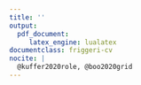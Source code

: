 ```yaml
---
title: ''
output: 
  pdf_document:
     latex_engine: lualatex
documentclass: friggeri-cv
nocite: |
  @kuffer2020role, @boo2020grid
---
```


```{=latex}
\header{Édith  } { Darin}
{\qquad \qquad  \qquad  \qquad Demography, Bayesian statistics and Geospatial data science}
      
      
\fcolorbox{white}{gray}{\parbox{\dimexpr\textwidth-1\fboxsep-1\fboxrule}{ . }}
\begin{aside}
   \textbf{Nationality}
     French
   \textbf{Current home}
     Southampton, UK
    \textbf{Website}
    Personal \href{https://edarin.github.io/thatsme/}{\faIcon{external-link-alt}} 
     Institutional \href{https://www.southampton.ac.uk/geography/about/staff/ecd1u18.page?#publications}{\faIcon{external-link-alt}}
    ~
  \section{Contact}
     \textbf{Skype}
       edithdarin
     \textbf{E-mail}
      edith.darin@\\protonmail.com
    ~
    \section{Tech repo}
    \textbf{Github}
    \href{https://github.com/edarin}{edarin}
    \textbf{OpenStreetMap}
    \href{https://www.openstreetmap.org/user/edithdarin/history#map=5/22.938/11.470}{edithdarin}
    ~
    \section{Programming}
    \textbf{OS Preferences}
    Windows
    GNU/Linux
    \textbf{Statistical Programming}
    R (+++)
    Python (+)
    \textbf{Reporting}
   Microsoft Office
      Latex
      R Markdown
      R Shiny
    ~
  \section{Languages}
    \textbf{French} native
    \textbf{English} fluent
    \textbf{German} intermediate
    \textbf{Italian} intermediate
    ~
\end{aside}
\section{Working experiences}
\begin{entrylist}
  \entry
    {07/18}
    {Research Fellow}
    {WorldPop, University of Southampton, UK}
    {\textit{Until 08/21 Specialist Research Technician}\\
    Building statistical models to provide up-to-date, spatially complete population count in data-scarce contexts. Predict and map population with high spatial resolution at the grid cell.   Lead modeller for filling population gaps in censuses impacted by insecurity (Burkina Faso and Mali). Lead trainer on gridded population estimation to national statistics offices. \\
    \textit{Methods developed:} Hierarchical Bayesian modelling combining survey data with geospatial covariates. Random-forest models for producing high-resolution population estimates. Grid-based spatial sampling design for household surveys.
    }
 \entry{01/17-08/17}{Data Scientist Intern}{mVAM, UN World Food Program, Italy}{ 
 Assessing food security from remote data collection. Machine-learning based propensity score weighting in complex survey design. Scoping study on high-resolution mapping of food security indicators. Panel attrition analysis. Descriptive statistics on mobile phone data. Support mission for Mali Country Office (Bamako).}
  \entry{07/16-12/16}{Data Scientist Intern}{Etalab, Governmental Task Force for OpenData, France}{\emph{OpenFisca}: French tax and benefit system micro-simulation platform. Finalist of the Open Government Partnership Hackathon (Paris Summit 2016). }
  \entry
    {02/15-03/15}
    {Economist Intern}
    {National Institute for Statistics, France}
    {Micro-simulation model for studying the marginal effective tax rate.}
\end{entrylist}
\section{Education}
\begin{entrylist}
\entry
    {2018-2019}
    {MSc in Applied GIS and Remote Sensing}
    {University of Southampton, UK}
    {Dissertation Topic:\textit{ Slumness Mapping: an insight comparing survey data and geospatial covariates. A Use Case in Kinshasa, DRC.} Featured in peer-reviewed article.  Faculty Dean's MSc List Award.}
    \entry
    {2015-2018}
    {MSc in Statistics and Economics}
    {\\Paris Graduate School of Economics, Statistics and Finance (ENSAE), France}
    {Majors: Statistics, Machine Learning, Econometrics, Computational Social Sciences, Public Policy Evaluation. With Distinction.}
    \entry
    {2014-2015}
    {"Theory and Empirical Methods in Economics" Graduate Program}
    {\\École Normale Supérieure (ENS) de Cachan and Paris School of Economics, France}
    {Erasmus: Humboldt (Berlin), Galatasaray (Istanbul). First class honours.}
    \entry
    {2013-2014}
    {Double Bachelor's Degree in Economics and Sociology}
    {\\ENS Cachan, Université Paris-I-Panthéon-Sorbonne, France}
    {First class honours.}
\end{entrylist}

\section{Grants}
\begin{entrylist}
    \entry
    {05/2022}
    {Statistical population modelling for census support}
    {UNFPA: \$30 000}
    {PI for creating a bespoke model for Brazil National Statistics Office (IBGE).}
\end{entrylist}

\clearpage

\begin{noside}
\section{Academic outcomes}
\textbf{Peer-reviewed papers}
\begin{itemize}
\item Population from above: When satellite imagery can support a census, \textbf{Darin, E.}; Kuépié M.; Bassinga H, Boo G., Tatem A.J.; \textit{Population}, INED, 2022, In press.
\item High-resolution population estimation using household survey data and building footprints, Boo, G; \textbf{Darin, E.}; Leasure, D.R.; Dooley, C.A.; Chamberlain, H.R., et al, \textit{Nature Communications}, 2022, 13:1,    \href{https://www.nature.com/articles/s41467-022-29094-x}{\faIcon{external-link-alt}}
    \item The role of earth observation in an integrated deprived area mapping "system" for low-to-middle income countries, Kuffer, M.; Thomson, D.R.; Boo, G.; Mahabir, R.; Grippa, T.; Vanhuysse, S.; Engstrom, R.; Ndugwa, R.; Makau, J.; \textbf{Darin, E}.; de Albuquerque, J.P. and Kabaria, C, \textit{Remote Sensing}, 2020, 12, 982.    \href{https://www.mdpi.com/2072-4292/12/6/982}{\faIcon{external-link-alt}} 
    \item A grid-based sample design framework for household surveys, Boo G; \textbf{Darin E}; Thomson DR and Tatem AJ, \textit{Gates Open Research} 2020, 4:13, \href{https://gatesopenresearch.org/articles/4-13/v1}{\faIcon{external-link-alt}}

\end{itemize}
\textbf{Conference}
\begin{itemize}
\item Oral presentation: A bottom-up population modelling approach to complement the population and housing census, \textbf{Darin E}; Boo G; Tatem AJ, \textit{International Population Conference}, 2021. \href{https://www.researchgate.net/publication/357017300_A_bottom-up_population_modelling_approach_to_complement_the_population_and_housing_census}{\faIcon{external-link-alt}}
    \item Poster: High-resolution population mapping and estimation in the western part of the Democratic Republic of Congo, \textbf{Darin E}; Boo G;  Leasure DL and Tatem AJ, \textit{GEOMED 2019}, 2019.  \href{https://www.researchgate.net/publication/335320708_High-resolution_population_mapping_and_estimation_in_the_western_part_of_the_Democratic_Republic_of_Congo?channel=doi&linkId=5d5e587f299bf1b97cfd0ba7&showFulltext=true}{\faIcon{external-link-alt}}
\end{itemize}
\textbf{Teaching}
\begin{itemize}
\item Gridded population modelling, Summer Institutes in Computational Social Science, Covenant, Nigeria, 2022
\item  Statistical population modelling for census support; \textbf{Darin E}, Leasure DR, Tatem AJ, \textit{WorldPop, University of Southampton}, 2021, \href{https://wpgp.github.io/bottom-up-tutorial/}{\faIcon{external-link-alt}}
\item Small area population estimates using random forest top-down disaggregation: An R tutorial; Leasure DR, \textbf{Darin E}, Tatem AJ,   \textit{WorldPop, University of Southampton}, 2020. \href{https://htmlpreview.github.io/?https://github.com/wpgp/top-down-tutorial/blob/master/4_tutorial.html#Suggested_Citation}{\faIcon{external-link-alt}}.
\item Gridded Population Workshop, \textit{Joseph Ki-Zerbo and Norbert Zongo University}, Burkina Faso, 2021 
    \item R Foundations Course for different Nigerian national agencies, 2020.
    \item Population Modelling Webinar, \textit{GRID3 Webinar Series}, 2020. \href{https://www.youtube.com/watch?v=HMFM8HzLfH8}{\faIcon{external-link-alt}}
    \item Population Modelling Session, \textit{Data Science Nigeria Bootcamp}, 2019. \href{https://github.com/GRID3/DSNTraining}{\faIcon{external-link-alt}}
\end{itemize}
\textbf{Datasets}
\begin{itemize}
\item  Census disaggregated gridded population estimates for Sierra Leone, version 2.0 (2015), WorldPop and Statistics Sierra Leone, 2021, \textit{University of Southampton}, doi:10.5258/SOTON/WP00714. \href{https://wopr.worldpop.org/?SLE/Population}{\faIcon{external-link-alt}}
    \item Census-based gridded population estimates for Burkina Faso (2019), version 1.0, WorldPop and Institut National de la Statistique et de la Démographie du Burkina Faso, \textit{WorldPop, University of Southampton}, 2021. \href{https://wopr.worldpop.org/?BFA/Population/v1.0}{\faIcon{external-link-alt}}
    \item Modelled gridded population estimates for the Kinshasa, Kongo-Central, Kwango, Kwilu, and Mai-Ndombe provinces in the Democratic Republic of the Congo 2018, version 2.0, Boo G; \textbf{Darin E}; Leasure DR; Dooley CA; Chamberlain HR; Lazar AN; Tatem AJ, \textit{WorldPop, University of Southampton}, 2020. \href{https://wopr.worldpop.org/?COD/Population/v2.0}{\faIcon{external-link-alt}}
\end{itemize}
\textbf{R Package}
\begin{itemize}
    \item wopr: An R package to query the WorldPop Open Population Repository, version 1.0.1, Leasure DR; Bondarenko M; \textbf{Darin E}; Tatem AJ, \textit{WorldPop, University of Southampton}, 2020. Maintainer: \textbf{Darin E}. \href{https://apps.worldpop.org/woprVision/}{\faIcon{external-link-alt}}
\end{itemize}
\textbf{Contributions}
\begin{itemize}
    \item Financial incentives to work in France between 1998 and 2014, Sicsic M, \textit{Economie et Statistique}, 2020. \href{https://www.persee.fr/doc/estat_0336-1454_2018_num_503_1_10852}{\faIcon{external-link-alt}}
\end{itemize}
\section{Awards}
 \begin{itemize}
  \item Faculty Dean's Prize for Research, University of Southampton, 2021
 \item Vice-Chancellor Award for Research Impact, University of Southampton, 2018
    \item Scholarship Sarah Andrieux for Social and Economics Research (800€), 2017
     \item Four-year scholarship at the École Normale supérieure de Cachan (4x15,600€), 2015
 \end{itemize}
\end{noside}
```